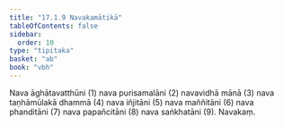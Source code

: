 ```yaml
---
title: "17.1.9 Navakamātikā"
tableOfContents: false
sidebar:
  order: 10
type: "tipitaka"
basket: "ab"
book: "vbh"
---
```



<DynamicBreadcrumb />

<Division number="840" book="vbh">

<Paragraph number="2624" book="vbh">
Nava āghātavatthūni (1) nava purisamalāni (2) navavidhā mānā (3) nava taṇhāmūlakā dhammā (4) nava iñjitāni (5) nava maññitāni (6) nava phanditāni (7) nava papañcitāni (8) nava saṅkhatāni (9).

</Paragraph>
</Division>

<Paragraph number="2625" type="center" book="vbh">
Navakaṃ.
</Paragraph>